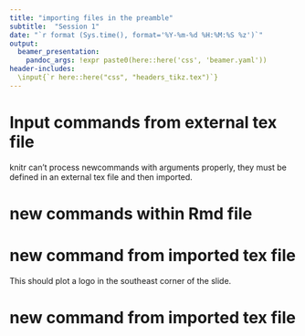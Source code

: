 ```yaml
---
title: "importing files in the preamble"
subtitle:  "Session 1"
date: "`r format (Sys.time(), format='%Y-%m-%d %H:%M:%S %z')`"
output:
  beamer_presentation:
    pandoc_args: !expr paste0(here::here('css', 'beamer.yaml'))
header-includes:
  \input{`r here::here("css", "headers_tikz.tex")`}
---
```


# Input commands from external tex file

knitr can't process newcommands with arguments properly, they must be defined in an external tex file and then imported.

<!-- \input{`r here::here("css", "newcommands.tex")`} -->

# new commands within Rmd file
\newcommand{\atest} {fourscore}
\newcommand{\attest} {and seven years ago}


\atest


\attest

# new command from imported tex file

This should plot a logo in the southeast corner of the slide.

\logoSoutheast{`r here::here("images", "iClicker_logo.png")`}



# new command from imported tex file

\begin{enumerate}[1]
\item AA
\item BB
\item CC
\item DD
\item All of 'em, Katie.
\end{enumerate}

\logoSoutheast{`r here::here("images", "iClicker_logo.png")`}
